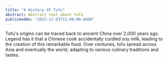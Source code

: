 ```yaml
---
title: "A History Of Tofu"
abstract: Abstract text about tofu
publishedOn: "2023-11-03T12:00:00-0400"
---
```


Tofu's origins can be traced back to ancient China over 2,000 years ago. Legend has it that a Chinese cook accidentally curdled soy milk, leading to the creation of this remarkable food. Over centuries, tofu spread across Asia and eventually the world, adapting to various culinary traditions and tastes.
